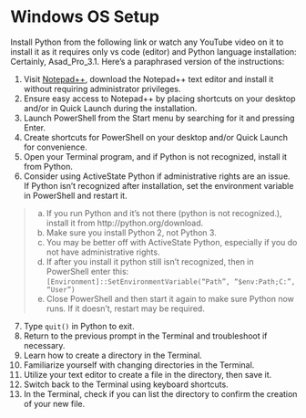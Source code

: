 # Windows OS Setup {.unnumbered}
Install Python from the following link or watch any YouTube video on it to install it as it requires only vs code (editor) and Python language installation:
Certainly, Asad_Pro_3.1. Here’s a paraphrased version of the instructions:

1. Visit [Notepad++](http://notepad-plus-plus.org/), download the Notepad++ text editor and install it without requiring administrator privileges.
2. Ensure easy access to Notepad++ by placing shortcuts on your desktop and/or in Quick Launch during the installation.
3. Launch PowerShell from the Start menu by searching for it and pressing Enter.
4. Create shortcuts for PowerShell on your desktop and/or Quick Launch for convenience.
5. Open your Terminal program, and if Python is not recognized, install it from Python.
6. Consider using ActiveState Python if administrative rights are an issue. If Python isn’t recognized after installation, set the environment variable in PowerShell and restart it.

> a. If you run Python and it’s not there (python is not recognized.), install it from http://python.org/download.
> b. Make sure you install Python 2, not Python 3.
> c. You may be better off with ActiveState Python, especially if you do not have administrative rights.
> d. If after you install it python still isn’t recognized, then in PowerShell enter this: `[Environment]::SetEnvironmentVariable(“Path”, “$env:Path;C:”, “User”)`
> e. Close PowerShell and then start it again to make sure Python now runs. If it doesn’t, restart may be required.

7. Type `quit()` in Python to exit.
8. Return to the previous prompt in the Terminal and troubleshoot if necessary.
9. Learn how to create a directory in the Terminal.
10. Familiarize yourself with changing directories in the Terminal.
11. Utilize your text editor to create a file in the directory, then save it.
12. Switch back to the Terminal using keyboard shortcuts.
13. In the Terminal, check if you can list the directory to confirm the creation of your new file.